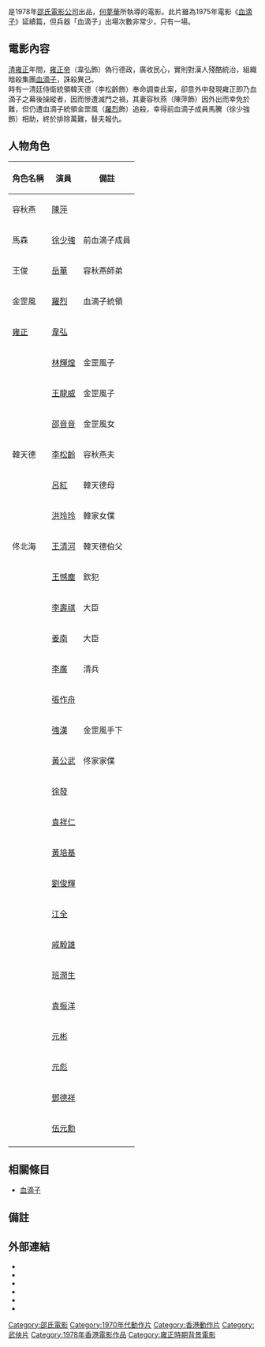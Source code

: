 {{Infobox Film
| name               = 血芙蓉
| original_name      = ''{{lang|en|The Vengeful Beauty}}''
| image              = Vengeful Beauty poster.jpg
| image_size         = 
| caption            = 
| director           = [[何夢華|何夢華]]
| producer           = [[邵逸夫|邵逸夫]]
| producer_2         = 黃家禧、吳天
| writer             = [[司徒安|司徒安]]
| narrator           = 
| starring           = [[陳萍|陳萍]] <br> [[徐少強|徐少強]] <br> [[岳華|岳華]] <br> [[羅烈|羅烈]]
| music              = [[陳勳奇|陳永煜]]
| cinematography     = [[曹惠琪|曹惠琪]]
| editing            = [[姜興隆|姜興隆]] <br> [[張兆熙|張兆熙]]
| production_company = [[邵氏公司|邵氏兄弟（香港）有限公司]]
| distributor        = [[邵氏公司|邵氏兄弟（香港）有限公司]]
| released           = {{HKG-1959}}：{{film date|1978|3|11}}
| runtime            = 78 分鐘
| country            = {{英屬香港電影}}
| language           = 華語
| budget             = 
| gross              = HK $521,524<ref>[http://www.angelfire.com/home/bobic/HK_Movies/HK/hk1978c-b5.htm 香港電影票房 1978 〔華語電影〕]，〈香港電影票房全紀錄〉</ref>
| preceded_by        = 《[[血滴子_(1975年電影)|血滴子]]》
| followed_by        = 《[[清宮大刺殺|清宮大刺殺]]》
| website            = 
| amg_id             = 1:148291
| imdb_id            = tt0078456
}}

{{engname|《血芙蓉》|''The Vengeful Beauty''}}是1978年[[邵氏電影公司|邵氏電影公司]]出品，[[何夢華|何夢華]]所執導的電影。此片雖為1975年電影《[[血滴子_(1975年電影)|血滴子]]》延續篇，但兵器「血滴子」出場次數非常少，只有一場。

== 電影內容 ==

[[清|清]][[雍正|雍正]]年間，[[雍正帝|雍正帝]]（韋弘飾）偽行德政，廣收民心，實則對漢人殘酷統治，組織暗殺集團[[血滴子|血滴子]]，誅殺異己。 <br> 時有一清廷侍衛統領韓天德（李松齡飾）奉命調查此案，卻意外中發現雍正即乃血滴子之幕後操縱者，因而慘遭滅門之禍，其妻容秋燕（陳萍飾）因外出而幸免於難，但仍遭血滴子統領金罡風（[[羅烈|羅烈]]飾）追殺，幸得前血滴子成員馬騰（徐少強飾）相助，終於排除萬難，替夫報仇。

== 人物角色 ==
{| class="wikitable" 
|- 
! 角色名稱 || 演員 || 備註
|- 
| 容秋燕 || [[陳萍|陳萍]] || 
|- 
| 馬森 || [[徐少強|徐少強]] || 前血滴子成員
|- 
| 王俊 || [[岳華|岳華]] || 容秋燕師弟
|- 
| 金罡風 || [[羅烈|羅烈]] || 血滴子統領
|- 
| [[雍正|雍正]] || [[韋弘|韋弘]] ||
|- 
|  || [[林輝煌|林輝煌]] || 金罡風子
|- 
|  || [[王龍威|王龍威]] || 金罡風子
|- 
|  || [[邵音音|邵音音]] || 金罡風女
|-
| 韓天德 || [[李松齡|李松齡]] || 容秋燕夫
|-
|  || [[呂紅|呂紅]] || 韓天德母
|- 
|  || [[洪玲玲|洪玲玲]] || 韓家女僕
|-
| 佟北海 || [[王清河|王清河]] || 韓天德伯父
|-
|  || [[王憾塵|王憾塵]] || 欽犯
|- 
|  || [[李壽祺|李壽祺]] || 大臣
|- 
|  || [[姜南|姜南]] || 大臣
|- 
|  || [[李廣_(演員)|李廣]] || 清兵
|-
|  || [[張作舟|張作舟]] ||
|-
|  || [[強漢|強漢]] || 金罡風手下
|- 
|  || [[黃公武|黃公武]] || 佟家家僕
|-
|  || [[徐發|徐發]] || 
|- 
|  || [[袁祥仁|袁祥仁]] || 
|- 
|  || [[黃培基|黃培基]] ||
|-
|  || [[劉俊輝|劉俊輝]] || 
|-
|  || [[江全|江全]] || 
|-
|  || [[戚毅雄|戚毅雄]] ||
|-
|  || [[班潤生|班潤生]] ||
|-
|  || [[袁振洋|袁振洋]] ||
|-
|  || [[元彬_(香港)|元彬]] || 
|- 
|  || [[元彪|元彪]] || 
|- 
|  || [[鄧德祥|鄧德祥]] ||
|-
|  || [[伍元勳|伍元勳]] || 
|- 
|}

== 相關條目 ==
*[[血滴子|血滴子]]

== 備註 ==
<references/>

== 外部連結 ==
*{{hkmdb title|5865}}
*{{Mtime|31905}}
*{{douban}}
*{{rotten-tomatoes|xue-fu-rong}}
*{{Amg movie|148291}}
*{{imdb title|0078456}}

[[Category:邵氏電影|Category:邵氏電影]]
[[Category:1970年代動作片|Category:1970年代動作片]]
[[Category:香港動作片|Category:香港動作片]]
[[Category:武俠片|Category:武俠片]]
[[Category:1978年香港電影作品|Category:1978年香港電影作品]]
[[Category:雍正時期背景電影|Category:雍正時期背景電影]]